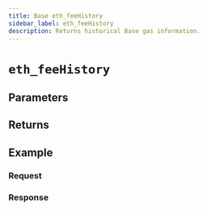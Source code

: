 ```yaml
---
title: Base eth_feeHistory
sidebar_label: eth_feeHistory
description: Returns historical Base gas information.
---
```




# `eth_feeHistory`

<Description />

## Parameters


<Params />

## Returns


<Returns />

## Example


<Example />

### Request


<Request />

### Response


<Response />
